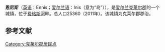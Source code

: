 {{Infobox settlement
| name                    = 恩尼斯
| native_name             = Ennis
| settlement_type         = 城镇
| image_skyline           = Ennis 01.jpg
| imagesize               = 
| image_caption           =
| image_flag              = 
| flag_size               = 
| image_shield            = 
| shield_size             = 
| pushpin_map             = Ireland
| pushpin_label_position  = 
| pushpin_map_caption     = 在爱尔兰的位置
| latd  =52.8463 |latm  =  |lats  = |latNS  = N 
| longd =8.9807 |longm = |longs = |longEW = W 
| coordinates_type        = region:ES_type:city
| coordinates_display     = inline,title
| subdivision_type        = 国家
| subdivision_name        = 爱尔兰
| subdivision_type1       = [[爱尔兰行政区划|郡]]
| subdivision_name1       = [[克莱尔郡|克莱尔郡]]
| area_total_km2          =  
| elevation_m             = 3
| population_total        = 25360
| population_as_of        = 2011年
| population_density_km2  =  
| website                 = 
| footnotes               = 
}}
'''恩尼斯'''（[[英语|英语]]：Ennis；[[爱尔兰语|爱尔兰语]]：Inis（意为“岛”）），是[[爱尔兰|爱尔兰]][[克莱尔郡|克莱尔郡]]的一个城镇，位于[[费格斯河|费格斯河]]畔。总人口25360（2011年）。该城镇为克莱尔郡郡治。

==参考文献==
{{reflist}}

[[Category:克莱尔郡居民点|Category:克莱尔郡居民点]]